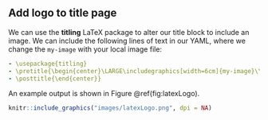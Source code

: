 ## Add logo to title page
<!--- https://stackoverflow.com/questions/29389149/add-image-in-title-page-of-rmarkdown-pdf --->

We can use the **titling** LaTeX package to alter our title block to include an image. We can include the following lines of text in our YAML, where we change the `my-image` with your local image file:

```yaml
- \usepackage{titling}
- \pretitle{\begin{center}\LARGE\includegraphics[width=6cm]{my-image}\\[\bigskipamount]}
- \posttitle{\end{center}}
```
An example output is shown in Figure \@ref(fig:latexLogo).

```r
knitr::include_graphics("images/latexLogo.png", dpi = NA)
```